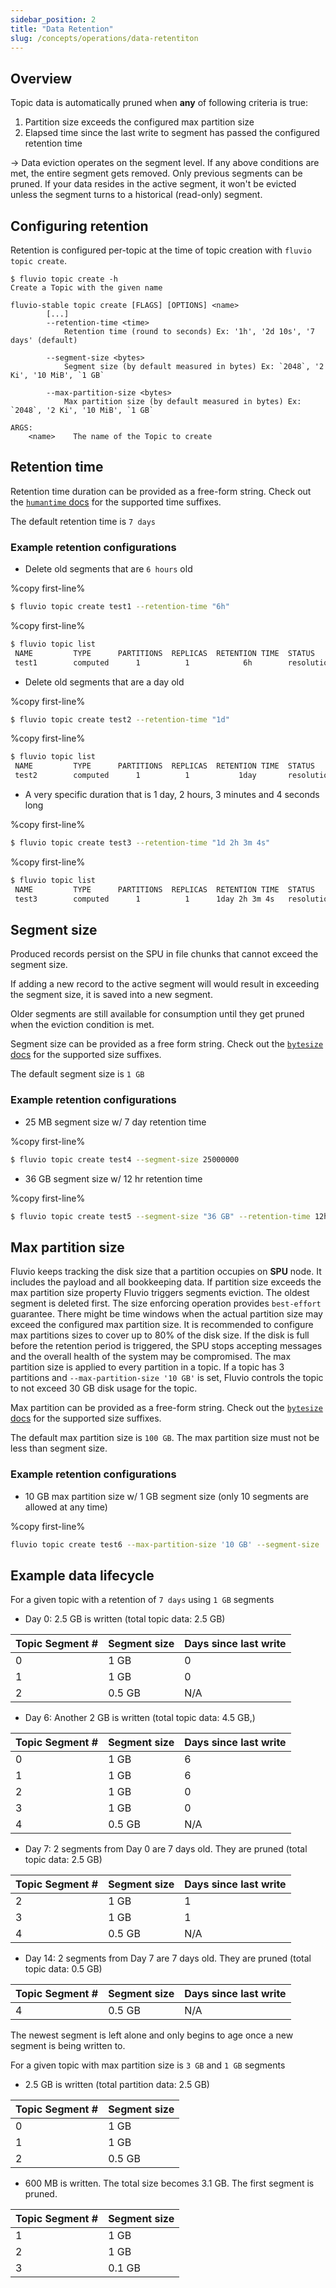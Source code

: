```yaml
---
sidebar_position: 2
title: "Data Retention"
slug: /concepts/operations/data-retentiton
---
```


## Overview

Topic data is automatically pruned when **any** of following criteria is true:
1. Partition size exceeds the configured max partition size
2. Elapsed time since the last write to segment has passed the configured retention time

-> Data eviction operates on the segment level. If any above conditions are met, the entire segment gets removed. Only previous segments can be pruned. If your data resides in the active segment, it won't be evicted unless the segment turns to a historical (read-only) segment.


## Configuring retention

Retention is configured per-topic at the time of topic creation with `fluvio topic create`.

```shell
$ fluvio topic create -h
Create a Topic with the given name

fluvio-stable topic create [FLAGS] [OPTIONS] <name>
        [...]
        --retention-time <time>
            Retention time (round to seconds) Ex: '1h', '2d 10s', '7 days' (default)

        --segment-size <bytes>
            Segment size (by default measured in bytes) Ex: `2048`, '2 Ki', '10 MiB', `1 GB`

        --max-partition-size <bytes>
            Max partition size (by default measured in bytes) Ex: `2048`, '2 Ki', '10 MiB', `1 GB`

ARGS:
    <name>    The name of the Topic to create
```

## Retention time

Retention time duration can be provided as a free-form string. Check out the [`humantime` docs](https://docs.rs/humantime/2.1.0/humantime/fn.parse_duration.html) for the supported time suffixes.

The default retention time is `7 days`

### Example retention configurations
* Delete old segments that are `6 hours` old

%copy first-line%
```bash
$ fluvio topic create test1 --retention-time "6h"
```

%copy first-line%
```bash
$ fluvio topic list
 NAME         TYPE      PARTITIONS  REPLICAS  RETENTION TIME  STATUS                   REASON
 test1        computed      1          1            6h        resolution::provisioned
```

* Delete old segments that are a day old

%copy first-line%
```bash
$ fluvio topic create test2 --retention-time "1d"
```

%copy first-line%
```bash
$ fluvio topic list
 NAME         TYPE      PARTITIONS  REPLICAS  RETENTION TIME  STATUS                   REASON
 test2        computed      1          1           1day       resolution::provisioned
```

* A very specific duration that is 1 day, 2 hours, 3 minutes and 4 seconds long

%copy first-line%
```bash
$ fluvio topic create test3 --retention-time "1d 2h 3m 4s"
```

%copy first-line%
```bash
$ fluvio topic list
 NAME         TYPE      PARTITIONS  REPLICAS  RETENTION TIME  STATUS                   REASON
 test3        computed      1          1      1day 2h 3m 4s   resolution::provisioned
```

## Segment size

Produced records persist on the SPU in file chunks that cannot exceed the segment size.

If adding a new record to the active segment will would result in exceeding the segment size, it is saved into a new segment.

Older segments are still available for consumption until they get pruned when the eviction condition is met.

Segment size can be provided as a free form string. Check out the [`bytesize` docs](https://github.com/hyunsik/bytesize/)
for the supported size suffixes.

The default segment size is `1 GB`

### Example retention configurations
* 25 MB segment size w/ 7 day retention time

%copy first-line%
```bash
$ fluvio topic create test4 --segment-size 25000000
```

* 36 GB segment size w/ 12 hr retention time

%copy first-line%
```bash
$ fluvio topic create test5 --segment-size "36 GB" --retention-time 12h
```

## Max partition size

Fluvio keeps tracking the disk size that a partition occupies on **SPU** node. It includes the payload and all bookkeeping data.
If partition size exceeds the max partition size property Fluvio triggers segments eviction. The oldest segment is deleted first.
The size enforcing operation provides `best-effort` guarantee. There might be time windows when the actual partition size may
exceed the configured max partition size. It is recommended to configure max partitions sizes to cover up to 80% of the disk size.
If the disk is full before the retention period is triggered, the SPU stops accepting messages and the overall health of the system
may be compromised. The max partition size is applied to every partition in a topic. If a topic has 3 partitions
and `--max-partition-size '10 GB'` is set, Fluvio controls the topic to not exceed 30 GB disk usage for the topic.

Max partition can be provided as a free-form string. Check out the [`bytesize` docs](https://github.com/hyunsik/bytesize/)
for the supported size suffixes.

The default max partition size is `100 GB`.
The max partition size must not be less than segment size.


### Example retention configurations

* 10 GB max partition size w/ 1 GB segment size (only 10 segments are allowed at any time)

%copy first-line%
```bash
fluvio topic create test6 --max-partition-size '10 GB' --segment-size '1 GB'
```

## Example data lifecycle

For a given topic with a retention of `7 days` using `1 GB` segments

* Day 0: 2.5 GB is written (total topic data: 2.5 GB)

| Topic Segment # | Segment size | Days since last write |
|-----------------|--------------|-----------------------|
| 0               | 1 GB         | 0                     |
| 1               | 1 GB         | 0                     |
| 2               | 0.5 GB       | N/A                   |

* Day 6: Another 2 GB is written (total topic data: 4.5 GB,)

| Topic Segment # | Segment size | Days since last write |
|-----------------|--------------|-----------------------|
| 0               | 1 GB         | 6                     |
| 1               | 1 GB         | 6                     |
| 2               | 1 GB         | 0                     |
| 3               | 1 GB         | 0                     |
| 4               | 0.5 GB       | N/A                   |

* Day 7: 2 segments from Day 0 are 7 days old. They are pruned (total topic data: 2.5 GB)

| Topic Segment # | Segment size | Days since last write |
|-----------------|--------------|-----------------------|
| 2               | 1 GB         | 1                     |
| 3               | 1 GB         | 1                     |
| 4               | 0.5 GB       | N/A                   |

* Day 14: 2 segments from Day 7 are 7 days old. They are pruned (total topic data: 0.5 GB)

| Topic Segment # | Segment size | Days since last write |
|-----------------|--------------|-----------------------|
| 4               | 0.5 GB       | N/A                   |

The newest segment is left alone and only begins to age once a new segment is being written to.

For a given topic with max partition size is `3 GB` and `1 GB` segments
* 2.5 GB is written (total partition data: 2.5 GB)

| Topic Segment # | Segment size |
|-----------------|--------------|
| 0               | 1 GB         |
| 1               | 1 GB         |
| 2               | 0.5 GB       |

* 600 MB is written. The total size becomes 3.1 GB. The first segment is pruned.

| Topic Segment #     | Segment size |
|---------------------|--------------|
| 1                   | 1 GB         |
| 2                   | 1 GB         |
| 3                   | 0.1 GB       |
